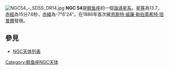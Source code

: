 {{Unreferenced|time=2022-06-20T03:12:44+00:00}}
[[File:NGC54_-_SDSS_DR14.jpg|thumb]]
'''NGC 54'''是[[鲸鱼座|鲸鱼座]]的一個[[漩渦星系|漩渦星系]]。[[星等|星等]]為13.7，[[赤經|赤經]]為15分7.6秒，[[赤緯|赤緯]]為-7°6'24"。在1886年首次被[[恩斯特·威廉·勒伯萊希特·坦普爾|恩斯特·威廉·勒伯萊希特·坦普爾]]發現。

== 參見 ==
*[[NGC天体列表|NGC天体列表]]

{{Catalogs|NGC=54}}
[[Category:鲸鱼座NGC天体|Category:鲸鱼座NGC天体]]